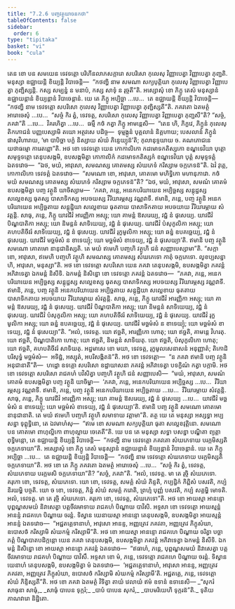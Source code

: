 ```yaml
---
title: "7.2.6 បញ្ចវត្ថុយាចនកថា"
tableOfContents: false
sidebar:
  order: 6
type: "tipitaka"
basket: "vi"
book: "cula"
---
```



<DynamicBreadcrumb />

<Division number="343" book="cula">

<Paragraph number="1558" book="cula">
តេន ខោ បន សមយេន ទេវទត្តោ បរិហីនលាភសក្ការោ សបរិសោ កុលេសុ វិញ្ញាបេត្វា វិញ្ញាបេត្វា ភុញ្ជតិ. មនុស្សា ឧជ្ឈាយន្តិ ខិយ្យន្តិ វិបាចេន្តិ—  “កថញ្ហិ នាម សមណា សក្យបុត្តិយា កុលេសុ វិញ្ញាបេត្វា វិញ្ញាបេត្វា ភុញ្ជិស្សន្តិ. កស្ស សម្បន្នំ ន មនាបំ, កស្ស សាទុំ ន រុច្ចតី”តិ. អស្សោសុំ ខោ ភិក្ខូ តេសំ មនុស្សានំ ឧជ្ឈាយន្តានំ ខិយ្យន្តានំ វិបាចេន្តានំ. យេ តេ ភិក្ខូ អប្បិច្ឆា …បេ…  តេ ឧជ្ឈាយន្តិ ខិយ្យន្តិ វិបាចេន្តិ—  “កថញ្ហិ នាម ទេវទត្តោ សបរិសោ កុលេសុ វិញ្ញាបេត្វា វិញ្ញាបេត្វា ភុញ្ជិស្សតី”តិ. ភគវតោ ឯតមត្ថំ អារោចេសុំ …បេ…  “សច្ចំ កិរ ត្វំ, ទេវទត្ត, សបរិសោ កុលេសុ វិញ្ញាបេត្វា វិញ្ញាបេត្វា ភុញ្ជសី”តិ? “សច្ចំ, ភគវា”តិ …បេ…  វិគរហិត្វា …បេ…  ធម្មឹ កថំ កត្វា ភិក្ខូ អាមន្តេសិ—  “តេន ហិ, ភិក្ខវេ, ភិក្ខូនំ កុលេសុ តិកភោជនំ បញ្ញបេស្សាមិ តយោ អត្ថវសេ បដិច្ច—  ទុម្មង្កូនំ បុគ្គលានំ និគ្គហាយ; បេសលានំ ភិក្ខូនំ ផាសុវិហារាយ, ‘មា បាបិច្ឆា បក្ខំ និស្សាយ សំឃំ ភិន្ទេយ្យុន៑’តិ; កុលានុទ្ទយាយ ច. គណភោជនេ យថាធម្មោ ការេតព្ពោ”តិ.
</Paragraph>

<Paragraph number="1559" book="cula">
អថ ខោ ទេវទត្តោ យេន កោកាលិកោ កដមោទកតិស្សកោ ខណ្ឌទេវិយា បុត្តោ សមុទ្ទទត្តោ តេនុបសង្កមិ, ឧបសង្កមិត្វា កោកាលិកំ កដមោទកតិស្សកំ ខណ្ឌទេវិយា បុត្តំ សមុទ្ទទត្តំ ឯតទវោច—  “ឯថ, មយំ, អាវុសោ, សមណស្ស គោតមស្ស សំឃភេទំ ករិស្សាម ចក្កភេទន៑”តិ. ឯវំ វុត្តេ, កោកាលិកោ ទេវទត្តំ ឯតទវោច—  “សមណោ ខោ, អាវុសោ, គោតមោ មហិទ្ធិកោ មហានុភាវោ. កថំ មយំ សមណស្ស គោតមស្ស សំឃភេទំ ករិស្សាម ចក្កភេទន៑”តិ? “ឯថ, មយំ, អាវុសោ, សមណំ គោតមំ ឧបសង្កមិត្វា បញ្ច វត្ថូនិ យាចិស្សាម—  ‘ភគវា, ភន្តេ, អនេកបរិយាយេន អប្បិច្ឆស្ស សន្តុដ្ឋស្ស សល្លេខស្ស ធុតស្ស បាសាទិកស្ស អបចយស្ស វីរិយារម្ភស្ស វណ្ណវាទី. ឥមានិ, ភន្តេ, បញ្ច វត្ថូនិ អនេកបរិយាយេន អប្បិច្ឆតាយ សន្តុដ្ឋិយា សល្លេខាយ ធុតតាយ បាសាទិកតាយ អបចយាយ វីរិយារម្ភាយ សំវត្តន្តិ. សាធុ, ភន្តេ, ភិក្ខូ យាវជីវំ អារញ្ញិកា អស្សុ; យោ គាមន្តំ ឱសរេយ្យ, វជ្ជំ នំ ផុសេយ្យ. យាវជីវំ បិណ្ឌបាតិកា អស្សុ; យោ និមន្តនំ សាទិយេយ្យ, វជ្ជំ នំ ផុសេយ្យ. យាវជីវំ បំសុកូលិកា អស្សុ; យោ គហបតិចីវរំ សាទិយេយ្យ, វជ្ជំ នំ ផុសេយ្យ. យាវជីវំ រុក្ខមូលិកា អស្សុ; យោ ឆន្នំ ឧបគច្ឆេយ្យ, វជ្ជំ នំ ផុសេយ្យ. យាវជីវំ មច្ឆមំសំ ន ខាទេយ្យុំ; យោ មច្ឆមំសំ ខាទេយ្យ, វជ្ជំ នំ ផុសេយ្យា’តិ. ឥមានិ បញ្ច វត្ថូនិ សមណោ គោតមោ នានុជានិស្សតិ. តេ មយំ ឥមេហិ បញ្ចហិ វត្ថូហិ ជនំ សញ្ញាបេស្សាមា”តិ. “សក្កា ខោ, អាវុសោ, ឥមេហិ បញ្ចហិ វត្ថូហិ សមណស្ស គោតមស្ស សំឃភេទោ កាតុំ ចក្កភេទោ. លូខប្បសន្នា ហិ, អាវុសោ, មនុស្សា”តិ.
</Paragraph>

<Paragraph number="1560" book="cula">
អថ ខោ ទេវទត្តោ សបរិសោ យេន ភគវា តេនុបសង្កមិ, ឧបសង្កមិត្វា ភគវន្តំ អភិវាទេត្វា ឯកមន្តំ និសីទិ. ឯកមន្តំ និសិន្នោ ខោ ទេវទត្តោ ភគវន្តំ ឯតទវោច—  “ភគវា, ភន្តេ, អនេកបរិយាយេន អប្បិច្ឆស្ស សន្តុដ្ឋស្ស សល្លេខស្ស ធុតស្ស បាសាទិកស្ស អបចយស្ស វីរិយារម្ភស្ស វណ្ណវាទី. ឥមានិ, ភន្តេ, បញ្ច វត្ថូនិ អនេកបរិយាយេន អប្បិច្ឆតាយ សន្តុដ្ឋិយា សល្លេខាយ ធុតតាយ បាសាទិកតាយ អបចយាយ វីរិយារម្ភាយ សំវត្តន្តិ. សាធុ, ភន្តេ, ភិក្ខូ យាវជីវំ អារញ្ញិកា អស្សុ; យោ គាមន្តំ ឱសរេយ្យ, វជ្ជំ នំ ផុសេយ្យ. យាវជីវំ បិណ្ឌបាតិកា អស្សុ; យោ និមន្តនំ សាទិយេយ្យ, វជ្ជំ នំ ផុសេយ្យ. យាវជីវំ បំសុកូលិកា អស្សុ; យោ គហបតិចីវរំ សាទិយេយ្យ, វជ្ជំ នំ ផុសេយ្យ. យាវជីវំ រុក្ខមូលិកា អស្សុ; យោ ឆន្នំ ឧបគច្ឆេយ្យ, វជ្ជំ នំ ផុសេយ្យ. យាវជីវំ មច្ឆមំសំ ន ខាទេយ្យុំ; យោ មច្ឆមំសំ ខាទេយ្យ, វជ្ជំ នំ ផុសេយ្យា”តិ. “អលំ, ទេវទត្ត. យោ ឥច្ឆតិ, អារញ្ញិកោ ហោតុ; យោ ឥច្ឆតិ, គាមន្តេ វិហរតុ. យោ ឥច្ឆតិ, បិណ្ឌបាតិកោ ហោតុ; យោ ឥច្ឆតិ, និមន្តនំ សាទិយតុ. យោ ឥច្ឆតិ, បំសុកូលិកោ ហោតុ; យោ ឥច្ឆតិ, គហបតិចីវរំ សាទិយតុ. អដ្ឋមាសេ ខោ មយា, ទេវទត្ត, រុក្ខមូលសេនាសនំ អនុញ្ញាតំ; តិកោដិបរិសុទ្ធំ មច្ឆមំសំ—  អទិដ្ឋំ, អស្សុតំ, អបរិសង្កិតន៑”តិ. អថ ខោ ទេវទត្តោ—  “ន ភគវា ឥមានិ បញ្ច វត្ថូនិ អនុជានាតី”តិ—  ហដ្ឋោ ឧទគ្គោ សបរិសោ ឧដ្ឋាយាសនា ភគវន្តំ អភិវាទេត្វា បទក្ខិណំ កត្វា បក្កាមិ.
</Paragraph>

<Paragraph number="1561" book="cula">
អថ ខោ ទេវទត្តោ សបរិសោ រាជគហំ បវិសិត្វា បញ្ចហិ វត្ថូហិ ជនំ សញ្ញាបេសិ—  “មយំ, អាវុសោ, សមណំ គោតមំ ឧបសង្កមិត្វា បញ្ច វត្ថូនិ យាចិម្ហា—  ‘ភគវា, ភន្តេ, អនេកបរិយាយេន អប្បិច្ឆស្ស …បេ…  វីរិយារម្ភស្ស វណ្ណវាទី. ឥមានិ, ភន្តេ, បញ្ច វត្ថូនិ អនេកបរិយាយេន អប្បិច្ឆតាយ …បេ…  វីរិយារម្ភាយ សំវត្តន្តិ. សាធុ, ភន្តេ, ភិក្ខូ យាវជីវំ អារញ្ញិកា អស្សុ; យោ គាមន្តំ ឱសរេយ្យ, វជ្ជំ នំ ផុសេយ្យ …បេ…  យាវជីវំ មច្ឆមំសំ ន ខាទេយ្យុំ; យោ មច្ឆមំសំ ខាទេយ្យ, វជ្ជំ នំ ផុសេយ្យា’តិ. ឥមានិ បញ្ច វត្ថូនិ សមណោ គោតមោ នានុជានាតិ. តេ មយំ ឥមេហិ បញ្ចហិ វត្ថូហិ សមាទាយ វត្តាមា”តិ.
</Paragraph>

<Paragraph number="1562" book="cula">
តត្ថ យេ តេ មនុស្សា អស្សទ្ធា អប្បសន្នា ទុព្ពុទ្ធិនោ, តេ ឯវមាហំសុ—  “ឥមេ ខោ សមណា សក្យបុត្តិយា ធុតា សល្លេខវុត្តិនោ. សមណោ បន គោតមោ ពាហុល្លិកោ ពាហុល្លាយ ចេតេតី”តិ. យេ បន តេ មនុស្សា សទ្ធា បសន្នា បណ្ឌិតា ព្យត្តា ពុទ្ធិមន្តោ, តេ ឧជ្ឈាយន្តិ ខិយ្យន្តិ វិបាចេន្តិ—  “កថញ្ហិ នាម ទេវទត្តោ ភគវតោ សំឃភេទាយ បរក្កមិស្សតិ ចក្កភេទាយា”តិ.
</Paragraph>

<Paragraph number="1563" book="cula">
អស្សោសុំ ខោ ភិក្ខូ តេសំ មនុស្សានំ ឧជ្ឈាយន្តានំ ខិយ្យន្តានំ វិបាចេន្តានំ. យេ តេ ភិក្ខូ អប្បិច្ឆា …បេ…  តេ ឧជ្ឈាយន្តិ ខិយ្យន្តិ វិបាចេន្តិ—  “កថញ្ហិ នាម ទេវទត្តោ សំឃភេទាយ បរក្កមិស្សតិ ចក្កភេទាយា”តិ.
</Paragraph>

<Paragraph number="1564" book="cula">
អថ ខោ តេ ភិក្ខូ ភគវតោ ឯតមត្ថំ អារោចេសុំ …បេ…  “សច្ចំ កិរ ត្វំ, ទេវទត្ត, សំឃភេទាយ បរក្កមសិ ចក្កភេទាយា”តិ? “សច្ចំ, ភគវា”តិ. “អលំ, ទេវទត្ត. មា តេ រុច្ចិ សំឃភេទោ. គរុកោ ខោ, ទេវទត្ត, សំឃភេទោ. យោ ខោ, ទេវទត្ត, សមគ្គំ សំឃំ ភិន្ទតិ, កប្បដ្ឋិកំ កិព្ពិសំ បសវតិ, កប្បំ និរយម្ហិ បច្ចតិ. យោ ច ខោ, ទេវទត្ត, ភិន្នំ សំឃំ សមគ្គំ ករោតិ, ព្រហ្មំ បុញ្ញំ បសវតិ, កប្បំ សគ្គម្ហិ មោទតិ. អលំ, ទេវទត្ត. មា តេ រុច្ចិ សំឃភេទោ. គរុកោ ខោ, ទេវទត្ត, សំឃភេទោ”តិ.
</Paragraph>

<Paragraph number="1565" book="cula">
អថ ខោ អាយស្មា អានន្ទោ បុព្ពណ្ហសមយំ និវាសេត្វា បត្តចីវរមាទាយ រាជគហំ បិណ្ឌាយ បាវិសិ. អទ្ទសា ខោ ទេវទត្តោ អាយស្មន្តំ អានន្ទំ រាជគហេ បិណ្ឌាយ ចរន្តំ. ទិស្វាន យេនាយស្មា អានន្ទោ តេនុបសង្កមិ, ឧបសង្កមិត្វា អាយស្មន្តំ អានន្ទំ ឯតទវោច—  “អជ្ជតគ្គេទានាហំ, អាវុសោ អានន្ទ, អញ្ញត្រេវ ភគវតា, អញ្ញត្រេវ ភិក្ខុសំឃា, ឧបោសថំ ករិស្សាមិ សំឃកម្មំ ករិស្សាមី”តិ.
</Paragraph>

<Paragraph number="1566" book="cula">
អថ ខោ អាយស្មា អានន្ទោ រាជគហេ បិណ្ឌាយ ចរិត្វា បច្ឆាភត្តំ បិណ្ឌបាតបដិក្កន្តោ យេន ភគវា តេនុបសង្កមិ, ឧបសង្កមិត្វា ភគវន្តំ អភិវាទេត្វា ឯកមន្តំ និសីទិ. ឯកមន្តំ និសិន្នោ ខោ អាយស្មា អានន្ទោ ភគវន្តំ ឯតទវោច—  “ឥធាហំ, ភន្តេ, បុព្ពណ្ហសមយំ និវាសេត្វា បត្តចីវរមាទាយ រាជគហំ បិណ្ឌាយ បាវិសឹ. អទ្ទសា ខោ មំ, ភន្តេ, ទេវទត្តោ រាជគហេ បិណ្ឌាយ ចរន្តំ. ទិស្វាន យេនាហំ តេនុបសង្កមិ, ឧបសង្កមិត្វា មំ ឯតទវោច—  ‘អជ្ជតគ្គេទានាហំ, អាវុសោ អានន្ទ, អញ្ញត្រេវ ភគវតា, អញ្ញត្រេវ ភិក្ខុសំឃា, ឧបោសថំ ករិស្សាមិ សំឃកម្មំ ករិស្សាមី’តិ. អជ្ជតគ្គេ, ភន្តេ, ទេវទត្តោ សំឃំ ភិន្ទិស្សតី”តិ. អថ ខោ ភគវា ឯតមត្ថំ វិទិត្វា តាយំ វេលាយំ ឥមំ ឧទានំ ឧទានេសិ—
</Paragraph>

<Paragraph number="1567" type="verses" book="cula">
_“សុករំ សាធុនា សាធុំ,_  
_សាធុំ បាបេន ទុក្ករំ;_  
_បាបំ បាបេន សុករំ,_  
_បាបមរិយេហិ ទុក្ករន៑”តិ._  


</Paragraph>
</Division>

<Paragraph number="1568" type="center" book="cula">
ទុតិយភាណវារោ និដ្ឋិតោ.
</Paragraph>